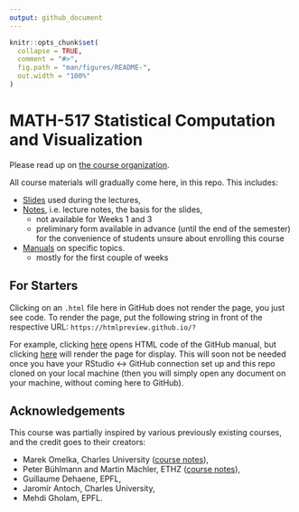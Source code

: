 ```yaml
---
output: github_document
---
```


<!-- README.md is generated from README.Rmd. Please edit that file -->

```r
knitr::opts_chunk$set(
  collapse = TRUE,
  comment = "#>",
  fig.path = "man/figures/README-",
  out.width = "100%"
)
```

# MATH-517 Statistical Computation and Visualization

<!-- badges: start -->
<!-- badges: end -->

Please read up on [the course organization](https://htmlpreview.github.io/?https://github.com/TMasak/StatComp/blob/master/Manuals/01_Organization.html).

All course materials will gradually come here, in this repo. This includes:

* [Slides](https://github.com/TMasak/StatComp/tree/master/Slides) used during the lectures,
* [Notes](https://github.com/TMasak/StatComp/tree/master/Notes), i.e. lecture notes, the basis for the slides,
  - not available for Weeks 1 and 3
  - preliminary form available in advance (until the end of the semester) for the convenience of students unsure about enrolling this course
* [Manuals](https://github.com/TMasak/StatComp/tree/master/Manuals) on specific topics.
  - mostly for the first couple of weeks
  
## For Starters

Clicking on an `.html` file here in GitHub does not render the page, you just see code. To render the page, put the following string in front of the respective URL: `https://htmlpreview.github.io/?`

For example, clicking [here](https://github.com/TMasak/StatComp/blob/master/Manuals/02_Github.html) opens HTML code of the GitHub manual, but clicking [here](https://htmlpreview.github.io/?https://github.com/TMasak/StatComp/blob/master/Manuals/02_Github.html) will render the page for display. This will soon not be needed once you have your RStudio <-> GitHub connection set up and this repo cloned on your local machine (then you will simply open any document on your machine, without coming here to GitHub).

## Acknowledgements

This course was partially inspired by various previously existing courses, and the credit goes to their creators:

* Marek Omelka, Charles University ([course notes](https://www2.karlin.mff.cuni.cz/~omelka/Vyuka_nmst434_2122.php)),
* Peter Bühlmann and Martin Mächler, ETHZ ([course notes](https://stat.ethz.ch/education/semesters/ss2010/CompStat/)),
* Guillaume Dehaene, EPFL,
* Jaromír Antoch, Charles University,
* Mehdi Gholam, EPFL.